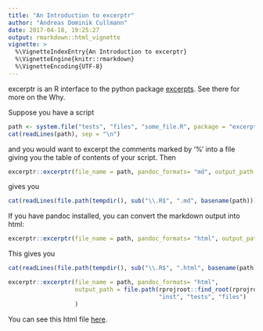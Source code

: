 ```yaml
---
title: "An Introduction to excerptr"
author: "Andreas Dominik Cullmann"
date: 2017-04-18, 19:25:27
output: rmarkdown::html_vignette
vignette: >
  %\VignetteIndexEntry{An Introduction to excerptr}
  %\VignetteEngine{knitr::rmarkdown}
  %\VignetteEncoding{UTF-8}
---
```

excerptr is an R interface to the python package [excerpts](https://pypi.python.org/pypi/excerpts).
See there for more on the Why.

Suppose you have a script

```r
path <- system.file("tests", "files", "some_file.R", package = "excerptr")
cat(readLines(path), sep = "\n")
```
and you would want to excerpt the comments marked by '%' into a file giving you the table of contents of your script.
Then 
```r
excerptr::excerptr(file_name = path, pandoc_formats= "md", output_path = tempdir())
```
gives you

```r
cat(readLines(file.path(tempdir(), sub("\\.R$", ".md", basename(path)))), sep = "\n")
```

If you have pandoc installed, you can convert the markdown output into html:

```r
excerptr::excerptr(file_name = path, pandoc_formats= "html", output_path = tempdir())
```
This gives you
```r
cat(readLines(file.path(tempdir(), sub("\\.R$", ".html", basename(path)))), sep = "\n")
```
```r
excerptr::excerptr(file_name = path, pandoc_formats= "html", 
                   output_path = file.path(rprojroot::find_root(rprojroot::is_r_package), 
                                           "inst", "tests", "files")
                   )
```
You can see this html file [here](http://htmlpreview.github.io/?https://github.com/fvafrCU/excerptr/blob/master/inst/tests/files/some_file.html).

